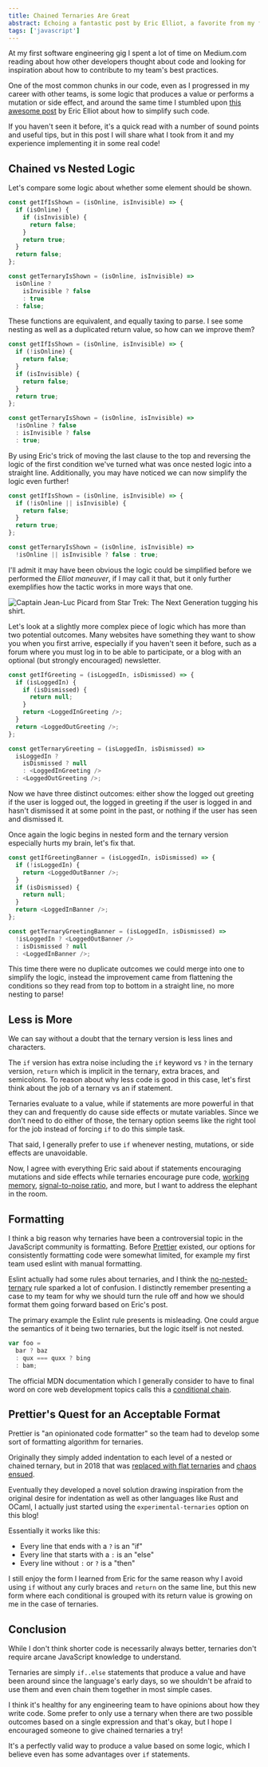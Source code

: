 ```yaml
---
title: Chained Ternaries Are Great
abstract: Echoing a fantastic post by Eric Elliot, a favorite from my formative years as a developer in 2018, in this post we explore the case for "chained" ternaries which flips the concept of "nested" ternaries on it's head.
tags: ['javascript']
---
```


At my first software engineering gig I spent a lot of time on Medium.com reading about how other developers thought about code and looking for inspiration about how to contribute to my team's best practices.

One of the most common chunks in our code, even as I progressed in my career with other teams, is some logic that produces a value or performs a mutation or side effect, and around the same time I stumbled upon [this awesome post](https://medium.com/javascript-scene/nested-ternaries-are-great-361bddd0f340) by Eric Elliot about how to simplify such code.

If you haven't seen it before, it's a quick read with a number of sound points and useful tips, but in this post I will share what I took from it and my experience implementing it in some real code!

<h2 id="chained-vs-nested-logic">Chained vs Nested Logic</h2>

Let's compare some logic about whether some element should be shown.

```js
const getIfIsShown = (isOnline, isInvisible) => {
  if (isOnline) {
    if (isInvisible) {
      return false;
    }
    return true;
  }
  return false;
};

const getTernaryIsShown = (isOnline, isInvisible) =>
  isOnline ?
    isInvisible ? false
    : true
  : false;
```

These functions are equivalent, and equally taxing to parse. I see some nesting as well as a duplicated return value, so how can we improve them?

```js
const getIfIsShown = (isOnline, isInvisible) => {
  if (!isOnline) {
    return false;
  }
  if (isInvisible) {
    return false;
  }
  return true;
};

const getTernaryIsShown = (isOnline, isInvisible) =>
  !isOnline ? false
  : isInvisible ? false
  : true;
```

By using Eric's trick of moving the last clause to the top and reversing the logic of the first condition we've turned what was once nested logic into a straight line. Additionally, you may have noticed we can now simplify the logic even further!

```js
const getIfIsShown = (isOnline, isInvisible) => {
  if (!isOnline || isInvisible) {
    return false;
  }
  return true;
};

const getTernaryIsShown = (isOnline, isInvisible) =>
  !isOnline || isInvisible ? false : true;
```

I'll admit it may have been obvious the logic could be simplified before we performed the _Elliot maneuver_, if I may call it that, but it only further exemplifies how the tactic works in more ways that one.

<img
  src="./content/images/picard_maneuver.webp"
  alt="Captain Jean-Luc Picard from Star Trek: The Next Generation tugging his shirt."
/>

Let's look at a slightly more complex piece of logic which has more than two potential outcomes. Many websites have something they want to show you when you first arrive, especially if you haven't seen it before, such as a forum where you must log in to be able to participate, or a blog with an optional (but strongly encouraged) newsletter.

```js
const getIfGreeting = (isLoggedIn, isDismissed) => {
  if (isLoggedIn) {
    if (isDismissed) {
      return null;
    }
    return <LoggedInGreeting />;
  }
  return <LoggedOutGreeting />;
};

const getTernaryGreeting = (isLoggedIn, isDismissed) =>
  isLoggedIn ?
    isDismissed ? null
    : <LoggedInGreeting />
  : <LoggedOutGreeting />;
```

Now we have three distinct outcomes: either show the logged out greeting if the user is logged out, the logged in greeting if the user is logged in and hasn't dismissed it at some point in the past, or nothing if the user has seen and dismissed it.

Once again the logic begins in nested form and the ternary version especially hurts my brain, let's fix that.

```js
const getIfGreetingBanner = (isLoggedIn, isDismissed) => {
  if (!isLoggedIn) {
    return <LoggedOutBanner />;
  }
  if (isDismissed) {
    return null;
  }
  return <LoggedInBanner />;
};

const getTernaryGreetingBanner = (isLoggedIn, isDismissed) =>
  !isLoggedIn ? <LoggedOutBanner />
  : isDismissed ? null
  : <LoggedInBanner />;
```

This time there were no duplicate outcomes we could merge into one to simplify the logic, instead the improvement came from flattening the conditions so they read from top to bottom in a straight line, no more nesting to parse!

<h2 id="less-is-more">Less is More</h2>

We can say without a doubt that the ternary version is less lines and characters.

The `if` version has extra noise including the `if` keyword vs `?` in the ternary version, `return` which is implicit in the ternary, extra braces, and semicolons. To reason about why less code is good in this case, let's first think about the job of a ternary vs an if statement.

Ternaries evaluate to a value, while if statements are more powerful in that they can and frequently do cause side effects or mutate variables. Since we don't need to do either of those, the ternary option seems like the right tool for the job instead of forcing `if` to do this simple task.

That said, I generally prefer to use `if` whenever nesting, mutations, or side effects are unavoidable.

Now, I agree with everything Eric said about if statements encouraging mutations and side effects while ternaries encourage pure code, [working memory](https://en.wikipedia.org/wiki/Working_memory), [signal-to-noise ratio](https://en.wikipedia.org/wiki/Signal-to-noise_ratio), and more, but I want to address the elephant in the room.

<h2 id="formatting">Formatting</h2>

I think a big reason why ternaries have been a controversial topic in the JavaScript community is formatting. Before [Prettier](https://prettier.io/) existed, our options for consistently formatting code were somewhat limited, for example my first team used eslint with manual formatting.

Eslint actually had some rules about ternaries, and I think the [no-nested-ternary](https://eslint.org/docs/latest/rules/no-nested-ternary) rule sparked a lot of confusion. I distinctly remember presenting a case to my team for why we should turn the rule off and how we should format them going forward based on Eric's post.

The primary example the Eslint rule presents is misleading. One could argue the semantics of it being two ternaries, but the logic itself is not nested.

```js
var foo =
  bar ? baz
  : qux === quxx ? bing
  : bam;
```

The official MDN documentation which I generally consider to have to final word on core web development topics calls this a [conditional chain](https://developer.mozilla.org/en-US/docs/Web/JavaScript/Reference/Operators/Conditional_operator#conditional_chains).

<h2 id="prettiers-quest-for-an-acceptable-format">
  Prettier's Quest for an Acceptable Format
</h2>

Prettier is "an opinionated code formatter" so the team had to develop some sort of formatting algorithm for ternaries.

Originally they simply added indentation to each level of a nested or chained ternary, but in 2018 that was [replaced with flat ternaries](https://github.com/prettier/prettier/pull/5039) and [chaos ensued](https://github.com/prettier/prettier/issues/5814).

Eventually they developed a novel solution drawing inspiration from the original desire for indentation as well as other languages like Rust and OCaml, I actually just started using the `experimental-ternaries` option on this blog!

Essentially it works like this:

- Every line that ends with a `?` is an "if"
- Every line that starts with a `:` is an "else"
- Every line without `:` or `?` is a "then"

I still enjoy the form I learned from Eric for the same reason why I avoid using `if` without any curly braces and `return` on the same line, but this new form where each conditional is grouped with its return value is growing on me in the case of ternaries.

<h2 id="conclusion">Conclusion</h2>

While I don't think shorter code is necessarily always better, ternaries don't require arcane JavaScript knowledge to understand.

Ternaries are simply `if..else` statements that produce a value and have been around since the language's early days, so we shouldn't be afraid to use them and even chain them together in most simple cases.

I think it's healthy for any engineering team to have opinions about how they write code. Some prefer to only use a ternary when there are two possible outcomes based on a single expression and that's okay, but I hope I encouraged someone to give chained ternaries a try!

It's a perfectly valid way to produce a value based on some logic, which I believe even has some advantages over `if` statements.

